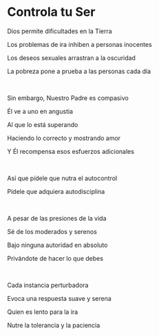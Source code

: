 # Controla tu Ser

Dios permite dificultades en la Tierra

Los problemas de ira inhiben a personas inocentes

Los deseos sexuales arrastran a la oscuridad

La pobreza pone a prueba a las personas cada día

<br />

Sin embargo, Nuestro Padre es compasivo

Él ve a uno en angustia

Al que lo está superando

Haciendo lo correcto y mostrando amor

Y Él recompensa esos esfuerzos adicionales

<p></p>

<br />

Así que pídele que nutra el autocontrol

Pídele que adquiera autodisciplina

<br />

A pesar de las presiones de la vida

Sé de los moderados y serenos

Bajo ninguna autoridad en absoluto

Privándote de hacer lo que debes

<br />

Cada instancia perturbadora

Evoca una respuesta suave y serena

Quien es lento para la ira

Nutre la tolerancia y la paciencia